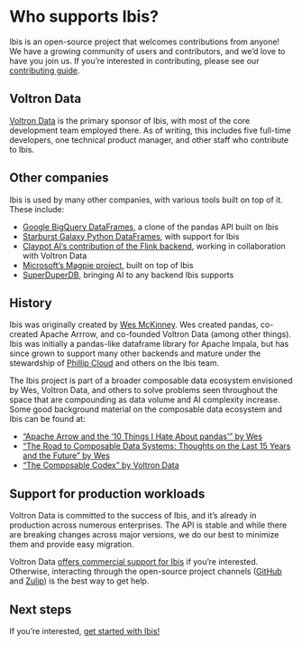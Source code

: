 # Who supports Ibis?

Ibis is an open-source project that welcomes contributions from anyone! We have
a growing community of users and contributors, and we'd love to have you join
us. If you're interested in contributing, please see our [contributing
guide](/contribute).

## Voltron Data

[Voltron Data](https://voltrondata.com) is the primary sponsor of Ibis, with
most of the core development team employed there. As of writing, this includes
five full-time developers, one technical product manager, and other staff who
contribute to Ibis.

## Other companies

Ibis is used by many other companies, with various tools built on top of it.
These include:

- [Google BigQuery DataFrames](https://github.com/googleapis/python-bigquery-dataframes), a clone of the pandas API built on Ibis
- [Starburst Galaxy Python DataFrames](https://www.starburst.io/blog/introducing-python-dataframes/), with support for Ibis
- [Claypot AI's contribution of the Flink backend](https://github.com/claypotai/ibis-flink-example), working in collaboration with Voltron Data
- [Microsoft's Magpie project](https://www.microsoft.com/en-us/research/project/magpie-2/), built on top of Ibis
- [SuperDuperDB](https://github.com/SuperDuperDB/superduperdb), bringing AI to any backend Ibis supports

## History

Ibis was originally created by [Wes McKinney](https://wesmckinney.com/). Wes
created pandas, co-created Apache Arrrow, and co-founded Voltron Data (among
other things). Ibis was initially a pandas-like dataframe library for Apache
Impala, but has since grown to support many other backends and mature under the
stewardship of [Phillip Cloud](https://github.com/cpcloud) and others on the
Ibis team.

The Ibis project is part of a broader composable data ecosystem envisioned by
Wes, Voltron Data, and others to solve problems seen throughout the space that
are compounding as data volume and AI complexity increase. Some good background
material on the composable data ecosystem and Ibis can be found at:

- ["Apache Arrow and the '10 Things I Hate About pandas'" by Wes](https://wesmckinney.com/blog/apache-arrow-pandas-internals/)
- ["The Road to Composable Data Systems: Thoughts on the Last 15 Years and the Future" by Wes](https://wesmckinney.com/blog/looking-back-15-years/)
- ["The Composable Codex" by Voltron Data](https://voltrondata.com/codex)

## Support for production workloads

Voltron Data is committed to the success of Ibis, and it's already in production
across numerous enterprises. The API is stable and while there are breaking
changes across major versions, we do our best to minimize them and provide easy
migration.

Voltron Data [offers commercial support for
Ibis](https://voltrondata.com/enterprise-support) if you're interested.
Otherwise, interacting through the open-source project channels
([GitHub](https://github.com/ibis-project/ibis) and
[Zulip](https://ibis-project.zulipchat.com)) is the best way to get help.

## Next steps

If you're interested, [get started with Ibis!](../tutorials/getting_started.qmd)
